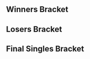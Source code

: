 {{DISPLAYTITLE:Super Smash Con 2017: ''Melee'' Singles Bracket}}{{SetGame|melee}}
{{SSC 2017 Melee Tabs|This=4}}
==Winners Bracket==
{{8DEWBracketA
|tourneylink=Super Smash Con/2017/Melee
|tourneyname=Super Smash Con 2017
<!-- Quarterfinals -->
|r1m1p1=Plup |r1m1p1flag=us |r1m1p1score=3
|r1m1p2=Leffen |r1m1p2flag=se |r1m1p2score=2
|r1m1win=1
|r1m1p1char1=sheik |r1m1p2char1=fox |r1m1p1stock1=0 |r1m1p2stock1=1 |r1m1win1=2 |r1m1stage1=Dream Land
|r1m1p1char2=sheik |r1m1p2char2=fox |r1m1p1stock2=1 |r1m1p2stock2=0 |r1m1win2=1 |r1m1stage2=Battlefield
|r1m1p1char3=samus |r1m1p2char3=fox |r1m1p1stock3=0 |r1m1p2stock3=1 |r1m1win3=2 |r1m1stage3=Final Destination
|r1m1p1char4=sheik |r1m1p2char4=fox |r1m1p1stock4=2 |r1m1p2stock4=0 |r1m1win4=1 |r1m1stage4=Fountain of Dreams
|r1m1p1char5=sheik |r1m1p2char5=fox |r1m1p1stock5=1 |r1m1p2stock5=0 |r1m1win5=1 |r1m1stage5=Pokémon Stadium
|r1m1date=August 12, 2017
|r1m1details={{BracketMatchDetails|reddit=|comment=|vod=https://www.youtube.com/watch?v=c69KXFHL13I}}

|r1m2p1=Zain |r1m2p1flag=us |r1m2p1score=0
|r1m2p2=Hungrybox |r1m2p2flag=us |r1m2p2score=3
|r1m2win=2
|r1m2p1char1=marth |r1m2p2char1=jigglypuff |r1m2p1stock1=0 |r1m2p2stock1=2 |r1m2win1=2 |r1m2stage1=Battlefield
|r1m2p1char2=marth |r1m2p2char2=jigglypuff |r1m2p1stock2=0 |r1m2p2stock2=1 |r1m2win2=2 |r1m2stage2=Yoshi's Story
|r1m2p1char3=marth |r1m2p2char3=jigglypuff |r1m2p1stock3=0 |r1m2p2stock3=1 |r1m2win3=2 |r1m2stage3=Yoshi's Story
|r1m2date=August 12, 2017
|r1m2details={{BracketMatchDetails|reddit=https://www.reddit.com/r/smashbros/comments/6tc7h3/super_smash_con_2017_winners_quarters_hungrybox/|comment=|vod=https://www.youtube.com/watch?v=XSIisHLkaq4}}

|r1m3p1=Westballz |r1m3p1flag=us |r1m3p1score=1
|r1m3p2=Mew2King |r1m3p2flag=us |r1m3p2score=3
|r1m3win=2
|r1m3p1char1=falco |r1m3p2char1=marth |r1m3p1stock1=0 |r1m3p2stock1=2 |r1m3win1=2 |r1m3stage1=Battlefield
|r1m3p1char2=falco |r1m3p2char2=marth |r1m3p1stock2=0 |r1m3p2stock2=2 |r1m3win2=2 |r1m3stage2=Yoshi's Story
|r1m3p1char3=falco |r1m3p2char3=marth |r1m3p1stock3=3 |r1m3p2stock3=0 |r1m3win3=1 |r1m3stage3=Battlefield
|r1m3p1char4=falco |r1m3p2char4=marth |r1m3p1stock4=0 |r1m3p2stock4=2 |r1m3win4=2 |r1m3stage4=Final Destination
|r1m3date=August 12, 2017
|r1m3details={{BracketMatchDetails|reddit=|comment=|vod=https://www.youtube.com/watch?v=qFWglTr6BjU}}

|r1m4p1=Axe |r1m4p1flag=us |r1m4p1score=2
|r1m4p2=Mango |r1m4p2flag=us |r1m4p2score=3
|r1m4win=2
|r1m4p1char1=pikachu |r1m4p2char1=falco |r1m4p1stock1=0 |r1m4p2stock1=1 |r1m4win1=2 |r1m4stage1=Battlefield
|r1m4p1char2=yl |r1m4p2char2=mario |r1m4p1stock2=1 |r1m4p2stock2=0 |r1m4win2=1 |r1m4stage2=Final Destination
|r1m4p1char3=pikachu |r1m4p2char3=falco |r1m4p1stock3=2 |r1m4p2stock3=0 |r1m4win3=1 |r1m4stage3=Yoshi's Story
|r1m4p1char4=pikachu |r1m4p2char4=falco |r1m4p1stock4=0 |r1m4p2stock4=2 |r1m4win4=2 |r1m4stage4=Pokémon Stadium
|r1m4p1char5=pikachu |r1m4p2char5=falco |r1m4p1stock5=0 |r1m4p2stock5=2 |r1m4win5=2 |r1m4stage5=Fountain of Dreams
|r1m4date=August 12, 2017
|r1m4details={{BracketMatchDetails|reddit=|comment=|vod=https://www.youtube.com/watch?v=2ZVofoswgXY}}

<!-- SEMIFINALS -->
|r2m1p1=Plup |r2m1p1flag=us |r2m1p1score=3
|r2m1p2=Hungrybox |r2m1p2flag=us |r2m1p2score=1
|r2m1win=1
|r2m1p1char1=fox |r2m1p2char1=puff |r2m1p1stock1=1 |r2m1p2stock1=0 |r2m1win1=1 |r2m1stage1=Fountain of Dreams
|r2m1p1char2=fox |r2m1p2char2=puff |r2m1p1stock2=0 |r2m1p2stock2=1 |r2m1win2=2 |r2m1stage2=Dream Land
|r2m1p1char3=fox |r2m1p2char3=puff |r2m1p1stock3=2 |r2m1p2stock3=0 |r2m1win3=1 |r2m1stage3=Yoshi's Story
|r2m1p1char4=fox |r2m1p2char4=puff |r2m1p1stock4=1 |r2m1p2stock4=0 |r2m1win4=1 |r2m1stage4=Battlefield
|r2m1date=August 13, 2017
|r2m1details={{BracketMatchDetails|reddit=|comment=|vod=https://www.youtube.com/watch?v=DXfCH0ovwH0}}

|r2m2p1=Mew2King |r2m2p1flag=us |r2m2p1score=1
|r2m2p2=Mango |r2m2p2flag=us |r2m2p2score=3
|r2m2win=2
|r2m2p1char1=marth |r2m2p2char1=falco |r2m2p1stock1=0 |r2m2p2stock1=1 |r2m2win1=2 |r2m2stage1=Fountain of Dreams
|r2m2p1char2=marth |r2m2p2char2=falco |r2m2p1stock2=0 |r2m2p2stock2=1 |r2m2win2=2 |r2m2stage2=Final Destination
|r2m2p1char3=marth |r2m2p2char3=falco |r2m2p1stock3=1 |r2m2p2stock3=0 |r2m2win3=1 |r2m2stage3=Final Destination
|r2m2p1char4=sheik |r2m2p2char4=falco |r2m2p1stock4=0 |r2m2p2stock4=2 |r2m2win4=2 |r2m2stage4=Dream Land
|r2m2date=August 13, 2017
|r2m2details={{BracketMatchDetails|reddit=|comment=|vod=https://www.youtube.com/watch?v=Rh9zyKIzl5w}}
}}

==Losers Bracket==
{{24DELBracketSmwA
|tourneylink=Super Smash Con/2017/Melee
|tourneyname=Super Smash Con 2017
|l1placement=17-24
|l2placement=13-16
|l3placement=9-12
|l4placement=7-8
|l5placement=5-6

|l1m1p1=Crush |l1m1p1flag=us |l1m1p1score=0 |l1m1win=2
|l1m1p2=Swedish Delight |l1m1p2flag=us |l1m1p2score=3

|l1m2p1=Druggedfox |l1m2p1flag=us |l1m2p1score=2 |l1m2win=2
|l1m2p2=lloD |l1m2p2flag=us |l1m2p2score=3
|l1m2p1char1=fox |l1m2p2char1=peach |l1m2p1stock1=1 |l1m2p2stock1=0 |l1m2win1=1 |l1m2stage1=Final Destination
|l1m2p1char2=fox |l1m2p2char2=peach |l1m2p1stock2=0 |l1m2p2stock2=1 |l1m2win2=2 |l1m2stage2=Fountain of Dreams
|l1m2p1char3=fox |l1m2p2char3=peach |l1m2p1stock3=0 |l1m2p2stock3=1 |l1m2win3=2 |l1m2stage3=Pokémon Stadium
|l1m2p1char4=fox |l1m2p2char4=peach |l1m2p1stock4=3 |l1m2p2stock4=0 |l1m2win4=1 |l1m2stage4=Pokémon Stadium
|l1m2p1char5=fox |l1m2p2char5=peach |l1m2p1stock5=0 |l1m2p2stock5=1 |l1m2win5=2 |l1m2stage5=Final Destination
|l1m2date=August 12, 2017
|l1m2details={{BracketMatchDetails|reddit=|comment=|vod=https://www.youtube.com/watch?v=XwZAOZ0P4ws}}

|l1m3p1=HugS |l1m3p1flag=us |l1m3p1score=0 |l1m3win=2
|l1m3p2=ChuDat |l1m3p2flag=us |l1m3p2score=3
|l1m3p1char1=samus |l1m3p2char1=ic |l1m3p1stock1=0 |l1m3p2stock1=1 |l1m3win1=2 |l1m3stage1=Dream Land
|l1m3p1char2=samus |l1m3p2char2=ic |l1m3p1stock2=0 |l1m3p2stock2=1 |l1m3win2=2 |l1m3stage2=Battlefield
|l1m3p1char3=samus |l1m3p2char3=ic |l1m3p1stock3=0 |l1m3p2stock3=2 |l1m3win3=2 |l1m3stage3=Battlefield
|l1m3date=August 12, 2017
|l1m3details={{BracketMatchDetails|reddit=https://www.reddit.com/r/smashbros/comments/6tbpqd/super_smash_con_2017_losers_top_24_hugs_vs_chudat/|comment=|vod=https://www.youtube.com/watch?v=Sn5cZzf7gjw}}

|l1m4p1=SFAT |l1m4p1flag=us |l1m4p1score=3 |l1m4win=1
|l1m4p2=Ginger |l1m4p2flag=us |l1m4p2score=1
|l1m4p1char1=fox |l1m4p2char1=falco |l1m4p1stock1=1 |l1m4p2stock1=0 |l1m4win1=1 |l1m4stage1=Battlefield
|l1m4p1char2=fox |l1m4p2char2=falco |l1m4p1stock2=2 |l1m4p2stock2=0 |l1m4win2=1 |l1m4stage2=Battlefield
|l1m4p1char3=fox |l1m4p2char3=falco |l1m4p1stock3=0 |l1m4p2stock3=1 |l1m4win3=2 |l1m4stage3=Battlefield
|l1m4p1char4=fox |l1m4p2char4=falco |l1m4p1stock4=2 |l1m4p2stock4=0 |l1m4win4=1 |l1m4stage4=Final Destination
|l1m4date=August 12, 2017
|l1m4details={{BracketMatchDetails|reddit=|comment=|vod=https://www.youtube.com/watch?v=-cwaugkU9xE}}

|l1m5p1=KirbyKaze |l1m5p1flag=ca |l1m5p1score=3 |l1m5win=1
|l1m5p2=Drunksloth |l1m5p2flag=us |l1m5p2score=2
|l1m6p1=Rishi |l1m6p1flag=us |l1m6p1score=3 |l1m6win=1
|l1m6p2=MilkMan |l1m6p2flag=us |l1m6p2score=0

|l1m7p1=PewPewU |l1m7p1flag=us |l1m7p1score=3 |l1m7win=1
|l1m7p2=Jerry |l1m7p2flag=us |l1m7p2score=0
|l1m7p1char1=marth |l1m7p2char1=fox |l1m7p1stock1=2 |l1m7p2stock1=0 |l1m7win1=1 |l1m7stage1=Yoshi's Story
|l1m7p1char2=marth |l1m7p2char2=fox |l1m7p1stock2=1 |l1m7p2stock2=0 |l1m7win2=1 |l1m7stage2=Dream Land
|l1m7p1char3=marth |l1m7p2char3=fox |l1m7p1stock3=1 |l1m7p2stock3=0 |l1m7win3=1 |l1m7stage3=Dream Land
|l1m7date=August 12, 2017
|l1m7details={{BracketMatchDetails|reddit=|comment=|vod=https://youtu.be/0XnJXgCqBIs}}

|l1m8p1=Syrox |l1m8p1flag=us |l1m8p1score=3 |l1m8win=1
|l1m8p2=KJH |l1m8p2flag=us |l1m8p2score=2
|l1m8p1char1=fox |l1m8p2char1=fox |l1m8p1stock1=0 |l1m8p2stock1=1 |l1m8win1=2 |l1m8stage1=Battlefield
|l1m8p1char2=fox |l1m8p2char2=fox |l1m8p1stock2=0 |l1m8p2stock2=2 |l1m8win2=2 |l1m8stage2=Battlefield
|l1m8p1char3=fox |l1m8p2char3=fox |l1m8p1stock3=2 |l1m8p2stock3=0 |l1m8win3=1 |l1m8stage3=Battlefield
|l1m8p1char4=fox |l1m8p2char4=fox |l1m8p1stock4=1 |l1m8p2stock4=0 |l1m8win4=1 |l1m8stage4=Pokémon Stadium
|l1m8p1char5=fox |l1m8p2char5=fox |l1m8p1stock5=1 |l1m8p2stock5=0 |l1m8win5=1 |l1m8stage5=Pokémon Stadium
|l1m8date=August 12, 2017
|l1m8details={{BracketMatchDetails|reddit=https://www.reddit.com/r/smashbros/comments/6tbuph/super_smash_con_losers_top_24_kjh_vs_syrox/|comment=|vod=https://www.youtube.com/watch?v=iPZNnSw91K4}}

|l2m1p1=Swedish Delight |l2m1p1flag=us |l2m1p1score=1 |l2m1win=2
|l2m1p2=lloD |l2m1p2flag=us |l2m1p2score=3

|l2m2p1=ChuDat |l2m2p1flag=us |l2m2p1score=2 |l2m2win=2
|l2m2p2=SFAT |l2m2p2flag=us |l2m2p2score=3
|l2m2p1char1=ic |l2m2p2char1=fox |l2m2p1stock1=2 |l2m2p2stock1=0 |l2m2win1=1 |l2m2stage1=Fountain of Dreams
|l2m2p1char2=ic |l2m2p2char2=fox |l2m2p1stock2=0 |l2m2p2stock2=1 |l2m2win2=2 |l2m2stage2=Yoshi's Story
|l2m2p1char3=ic |l2m2p2char3=fox |l2m2p1stock3=0 |l2m2p2stock3=1 |l2m2win3=2 |l2m2stage3=Final Destination
|l2m2p1char4=ic |l2m2p2char4=fox |l2m2p1stock4=2 |l2m2p2stock4=0 |l2m2win4=1 |l2m2stage4=Final Destination
|l2m2p1char5=ic |l2m2p2char5=fox |l2m2p1stock5=0 |l2m2p2stock5=1 |l2m2win5=2 |l2m2stage5=Pokémon Stadium
|l2m2date=August 12, 2017
|l2m2details={{BracketMatchDetails|reddit=|comment=|vod=https://youtu.be/q3mwxyZVtq8}}

|l2m3p1=KirbyKaze |l2m3p1flag=ca |l2m3p1score=3 |l2m3win=1
|l2m3p2=Rishi |l2m3p2flag=us |l2m3p2score=1
|l2m3p1char1=sheik |l2m3p2char1=marth |l2m3p1stock1=0 |l2m3p2stock1=1 |l2m3win1=2 |l2m3stage1=Battlefield
|l2m3p1char2=sheik |l2m3p2char2=marth |l2m3p1stock2=2 |l2m3p2stock2=0 |l2m3win2=1 |l2m3stage2=Dream Land
|l2m3p1char3=sheik |l2m3p2char3=marth |l2m3p1stock3=1 |l2m3p2stock3=0 |l2m3win3=1 |l2m3stage3=Final Destination
|l2m3p1char4=sheik |l2m3p2char4=marth |l2m3p1stock4=2 |l2m3p2stock4=0 |l2m3win4=1 |l2m3stage4=Final Destination
|l2m3date=August 12, 2017
|l2m3details={{BracketMatchDetails|reddit=|comment=|vod=https://youtu.be/7RHmRcjhz04}}

|l2m4p1=PewPewU |l2m4p1flag=us |l2m4p1score=3 |l2m4win=1
|l2m4p2=Syrox |l2m4p2flag=us |l2m4p2score=0
|l2m4p1char1=marth |l2m4p2char1=fox |l2m4p1stock1=2 |l2m4p2stock1=0 |l2m4win1=1 |l2m4stage1=Battlefield
|l2m4p1char2=marth |l2m4p2char2=fox |l2m4p1stock2=3 |l2m4p2stock2=0 |l2m4win2=1 |l2m4stage2=Dream Land
|l2m4p1char3=marth |l2m4p2char3=fox |l2m4p1stock3=1 |l2m4p2stock3=0 |l2m4win3=1 |l2m4stage3=Pokémon Stadium
|l2m4date=August 12, 2017
|l2m4details={{BracketMatchDetails|reddit=|comment=|vod=https://youtu.be/pd26Kid5W48}}

|l3m1p1=Zain |l3m1p1flag=us |l3m1p1score=3 |l3m1win=1
|l3m1p2=lloD |l3m1p2flag=us |l3m1p2score=2
|l3m1p1char1=marth |l3m1p2char1=peach |l3m1p1stock1=1 |l3m1p2stock1=0 |l3m1win1=1 |l3m1stage1=Final Destination
|l3m1p1char2=marth |l3m1p2char2=peach |l3m1p1stock2=1 |l3m1p2stock2=0 |l3m1win2=1 |l3m1stage2=Yoshi's Story
|l3m1p1char3=marth |l3m1p2char3=peach |l3m1p1stock3=0 |l3m1p2stock3=2 |l3m1win3=2 |l3m1stage3=Yoshi's Story
|l3m1p1char4=marth |l3m1p2char4=peach |l3m1p1stock4=1 |l3m1p2stock4=1 |l3m1win4=2 |l3m1stage4=Dream Land
|l3m1p1char5=marth |l3m1p2char5=peach |l3m1p1stock5=1 |l3m1p2stock5=0 |l3m1win5=1 |l3m1stage5=Dream Land
|l3m1date=August 12, 2017
|l3m1details={{BracketMatchDetails|reddit=https://www.reddit.com/r/smashbros/comments/6tcc0v/super_smash_con_losers_top_12_llod_vs_zain/|comment=Game 4 went to time.|vod=https://youtu.be/lZ2AzW5Cj3g}}

|l3m2p1=Leffen |l3m2p1flag=se |l3m2p1score=FF |l3m2win=2
|l3m2p2=SFAT |l3m2p2flag=us |l3m2p2score={{win}}
|l3m2details={{BracketMatchDetails|comment=[https://twitter.com/TSM_Leffen/status/896560928187179009 Leffen forfeit]}}

|l3m3p1=Axe |l3m3p1flag=us |l3m3p1score=3 |l3m3win=1
|l3m3p2=KirbyKaze |l3m3p2flag=ca |l3m3p2score=1
|l3m3p1char1=pikachu |l3m3p2char1=sheik |l3m3p1stock1=0 |l3m3p2stock1=1 |l3m3win1=2 |l3m3stage1=Dream Land
|l3m3p1char2=pikachu |l3m3p2char2=sheik |l3m3p1stock2=1 |l3m3p2stock2=0 |l3m3win2=1 |l3m3stage2=Fountain of Dreams
|l3m3p1char3=pikachu |l3m3p2char3=sheik |l3m3p1stock3=1 |l3m3p2stock3=0 |l3m3win3=1 |l3m3stage3=Final Destination
|l3m3p1char4=pikachu |l3m3p2char4=sheik |l3m3p1stock4=2 |l3m3p2stock4=0 |l3m3win4=1 |l3m3stage4=Final Destination
|l3m3date=August 12, 2017
|l3m3details={{BracketMatchDetails|reddit=|comment=|vod=https://youtu.be/NS5cqzmwJJo}}

|l3m4p1=Westballz |l3m4p1flag=us |l3m4p1score=2 |l3m4win=2
|l3m4p2=PewPewU |l3m4p2flag=us |l3m4p2score=3
|l3m4p1char1=falco |l3m4p2char1=marth |l3m4p1stock1=0 |l3m4p2stock1=1 |l3m4win1=2 |l3m4stage1=Battlefield
|l3m4p1char2=falco |l3m4p2char2=marth |l3m4p1stock2=1 |l3m4p2stock2=0 |l3m4win2=1 |l3m4stage2=Dream Land
|l3m4p1char3=falco |l3m4p2char3=marth |l3m4p1stock3=0 |l3m4p2stock3=1 |l3m4win3=2 |l3m4stage3=Final Destination
|l3m4p1char4=falco |l3m4p2char4=marth |l3m4p1stock4=2 |l3m4p2stock4=0 |l3m4win4=1 |l3m4stage4=Yoshi's Story
|l3m4p1char5=falco |l3m4p2char5=marth |l3m4p1stock5=0 |l3m4p2stock5=1 |l3m4win5=2 |l3m4stage5=Pokémon Stadium
|l3m4date=August 12, 2017
|l3m4details={{BracketMatchDetails|reddit=|comment=|vod=https://youtu.be/8h9Wk8Qh-PY}}

|l4m1p1=Zain |l4m1p1flag=us |l4m1p1score=3
|l4m1p2=SFAT |l4m1p2flag=us |l4m1p2score=0
|l4m1win=1
|l4m1p1char1=marth |l4m1p2char1=fox |l4m1p1stock1=1 |l4m1p2stock1=0 |l4m1win1=1 |l4m1stage1=Fountain of Dreams
|l4m1p1char2=marth |l4m1p2char2=fox |l4m1p1stock2=3 |l4m1p2stock2=0 |l4m1win2=1 |l4m1stage2=Dream Land
|l4m1p1char3=marth |l4m1p2char3=fox |l4m1p1stock3=1 |l4m1p2stock3=0 |l4m1win3=1 |l4m1stage3=Dream Land
|l4m1date=August 13, 2017
|l4m1details={{BracketMatchDetails|reddit=|comment=|vod=https://www.youtube.com/watch?v=xdWaX3Z_8F4}}

|l4m2p1=Axe |l4m2p1flag=us |l4m2p1score=3
|l4m2p2=PewPewU |l4m2p2flag=us |l4m2p2score=0
|l4m2win=1
|l4m2p1char1=pikachu |l4m2p2char1=marth |l4m2p1stock1=2 |l4m2p2stock1=0 |l4m2win1=1 |l4m2stage1=Battlefield
|l4m2p1char2=pikachu |l4m2p2char2=marth |l4m2p1stock2=3 |l4m2p2stock2=0 |l4m2win2=1 |l4m2stage2=Final Destination
|l4m2p1char3=pikachu |l4m2p2char3=marth |l4m2p1stock3=2 |l4m2p2stock3=0 |l4m2win3=1 |l4m2stage3=Yoshi's Story
|l4m2date=August 13, 2017
|l4m2details={{BracketMatchDetails|reddit=|comment=|vod=https://www.youtube.com/watch?v=XTXhP7i7wyE}}


|l5m1p1=Mew2King |l5m1p1flag=us |l5m1p1score=3
|l5m1p2=Zain |l5m1p2flag=us |l5m1p2score=0
|l5m1win=1
|l5m1p1char1=sheik |l5m1p2char1=marth |l5m1p1stock1=1 |l5m1p2stock1=0 |l5m1win1=1 |l5m1stage1=Battlefield
|l5m1p1char2=sheik |l5m1p2char2=marth |l5m1p1stock2=2 |l5m1p2stock2=0 |l5m1win2=1 |l5m1stage2=Yoshi's Story
|l5m1p1char3=marth |l5m1p2char3=marth |l5m1p1stock3=2 |l5m1p2stock3=0 |l5m1win3=1 |l5m1stage3=Final Destination
|l5m1date=August 13, 2017
|l5m1finished=
|l5m1details={{BracketMatchDetails|comment=|preview=|lrthread=|vod=https://www.youtube.com/watch?v=k-tqFCnbYyY}}

|l5m2p1=Hungrybox |l5m2p1flag=us |l5m2p1score=3 
|l5m2p2=Axe |l5m2p2flag=us |l5m2p2score=2
|l5m2win=1
|l5m2p1char1=puff |l5m2p2char1=pikachu |l5m2p1stock1=2 |l5m2p2stock1=0 |l5m2win1=1 |l5m2stage1=Battlefield
|l5m2p1char2=puff |l5m2p2char2=pikachu |l5m2p1stock2=1 |l5m2p2stock2=0 |l5m2win2=1 |l5m2stage2=Pokémon Stadium
|l5m2p1char3=puff |l5m2p2char3=yl |l5m2p1stock3=1 |l5m2p2stock3=1 |l5m2win3=2 |l5m2stage3=Pokémon Stadium
|l5m2p1char4=puff |l5m2p2char4=yl |l5m2p1stock4=0 |l5m2p2stock4=1 |l5m2win4=2 |l5m2stage4=Dream Land
|l5m2p1char5=puff |l5m2p2char5=yl |l5m2p1stock5=3 |l5m2p2stock5=0 |l5m2win5=1 |l5m2stage5=Dream Land
|l5m2date=August 13, 2017
|l5m2details={{BracketMatchDetails|reddit=|comment=Game 3 went to time.|vod=https://www.youtube.com/watch?v=0kSGDVfnluE}}
}}
<onlyinclude>
==Final Singles Bracket==
{{DEFinalSmwBracket
|column-width=180
|tourneylink=Super Smash Con/2017/Melee
|tourneyname=Super Smash Con 2017
|l1placement=4
|r2placement=3
|r3loserplacement=2
|r3winnerplacement=1
|export_score=true

<!-- FROM WINNERS -->
|r1m1p1=Plup |r1m1p1flag=us |r1m1p1score=2
|r1m1p2=Mango |r1m1p2flag=us |r1m1p2score=3
|r1m1win=2
|r1m1p1char1=sheik |r1m1p1stock1=0 |r1m1p2char1=falco |r1m1p2stock1=1 |r1m1win1=2 |r1m1stage1=Battlefield
|r1m1p1char2=sheik |r1m1p1stock2=1 |r1m1p2char2=falco |r1m1p2stock2=0 |r1m1win2=1 |r1m1stage2=Battlefield
|r1m1p1char3=sheik |r1m1p1stock3=1 |r1m1p2char3=falco |r1m1p2stock3=0 |r1m1win3=1 |r1m1stage3=Yoshi's Story
|r1m1p1char4=sheik |r1m1p1stock4=0 |r1m1p2char4=falco |r1m1p2stock4=1 |r1m1win4=2 |r1m1stage4=Yoshi's Story
|r1m1p1char5=sheik |r1m1p1stock5=0 |r1m1p2char5=falco |r1m1p2stock5=2 |r1m1win5=2 |r1m1stage5=Fountain of Dreams
|r1m1date=August 13, 2017
|r1m1finished=
|r1m1details={{BracketMatchDetails
|vod=https://www.youtube.com/watch?v=Osnzl0Ux5fw
|preview=
|lrthread=
|interview=
|recap=
|comment=
|live=
}}

<!-- FROM LOSERS -->
|l1m1p1=Mew2King |l1m1p1flag=us |l1m1p1score=3
|l1m1p2=Hungrybox |l1m1p2flag=us |l1m1p2score=0
|l1m1win=1
|l1m1p1char1=fox |l1m1p1stock1=1 |l1m1p2char1=puff |l1m1p2stock1=0 |l1m1win1=1 |l1m1stage1=Fountain of Dreams
|l1m1p1char2=fox |l1m1p1stock2=1 |l1m1p2char2=puff |l1m1p2stock2=0 |l1m1win2=1 |l1m1stage2=Dream Land
|l1m1p1char3=fox |l1m1p1stock3=1 |l1m1p2char3=puff |l1m1p2stock3=0 |l1m1win3=1 |l1m1stage3=Dream Land
|l1m1p1char4= |l1m1p1stock4= |l1m1p2char4= |l1m1p2stock4= |l1m1win4= |l1m1stage4=
|l1m1p1char5= |l1m1p1stock5= |l1m1p2char5= |l1m1p2stock5= |l1m1win5= |l1m1stage5=
|l1m1date=August 13, 2017
|l1m1finished=
|l1m1details={{BracketMatchDetails
|vod=https://www.youtube.com/watch?v=FZjrohlyYCc
|preview=
|lrthread=
|interview=
|recap=
|comment=
|live=
}}

<!-- LOSERS FINALS -->
|r2m1p1=Plup |r2m1p1flag=us |r2m1p1score=0
|r2m1p2=Mew2King |r2m1p2flag=us |r2m1p2score=3
|r2m1win=2
|r2m1p1char1=sheik |r2m1p1stock1=0 |r2m1p2char1=sheik |r2m1p2stock1=1 |r2m1win1=2 |r2m1stage1=Battlefield
|r2m1p1char2=sheik |r2m1p1stock2=0 |r2m1p2char2=sheik |r2m1p2stock2=1 |r2m1win2=2 |r2m1stage2=Battlefield
|r2m1p1char3=sheik |r2m1p1stock3=0 |r2m1p2char3=sheik |r2m1p2stock3=2 |r2m1win3=2 |r2m1stage3=Battlefield
|r2m1date=August 13, 2017
|r2m1finished=
|r2m1details={{BracketMatchDetails
|vod=https://www.youtube.com/watch?v=BHndztkvwK8
|preview=
|lrthread=
|interview=
|recap=
|comment=
|live=
}}

<!-- GRAND FINALS -->
|r3m1p1=Mango |r3m1p1flag=us |r3m1p1score=3
|r3m1p2=Mew2King |r3m1p2flag=us |r3m1p2score=0
|r3m1win=1
|r3m1p1char1=falco |r3m1p1stock1=2 |r3m1p2char1=marth |r3m1p2stock1=0 |r3m1win1=1 |r3m1stage1=Fountain of Dreams
|r3m1p1char2=falco |r3m1p1stock2=1 |r3m1p2char2=marth |r3m1p2stock2=0 |r3m1win2=1 |r3m1stage2=Final Destination
|r3m1p1char3=falco |r3m1p1stock3=1 |r3m1p2char3=marth |r3m1p2stock3=0 |r3m1win3=1 |r3m1stage3=Final Destination
|r3m1date=August 13, 2017
|r3m1finished=
|r3m1details={{BracketMatchDetails
|vod=https://www.youtube.com/watch?v=61C2vCXnpKA
|preview=
|lrthread=
|interview=
|recap=
|comment=
|live=
}}
}}
</onlyinclude>
